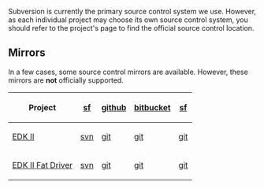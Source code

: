 <!-- [[Category:EDKII]] -->

Subversion is currently the primary source control system we use.  However, as each individual project may choose its own source control system, you should refer to the project's page to find the official source control location.

==Mirrors==

In a few cases, some source control mirrors are available.  However, these mirrors are '''not''' officially supported.

{| class="wikitable"
! Project || [http://sourceforge.net sf] || [https://github.com github] || [https://bitbucket.org bitbucket] || [http://sourceforge.net sf]
|-
| [http://tianocore.github.io/edk2.html EDK II]
| [https://svn.code.sf.net/p/edk2/code svn]
| [https://github.com/tianocore/edk2 git]
| [https://bitbucket.org/tianocore/edk2 git]
| [https://sourceforge.net/p/tianocore/edk2 git]
|-
| [[edk2-fat-driver|EDK II Fat Driver]]
| [https://svn.code.sf.net/p/edk2-fatdriver2/code svn]
| [https://github.com/tianocore/edk2-FatPkg git]
| [https://bitbucket.org/tianocore/edk2-fatpkg git]
| [https://sourceforge.net/p/tianocore/edk2-FatPkg git]
|}